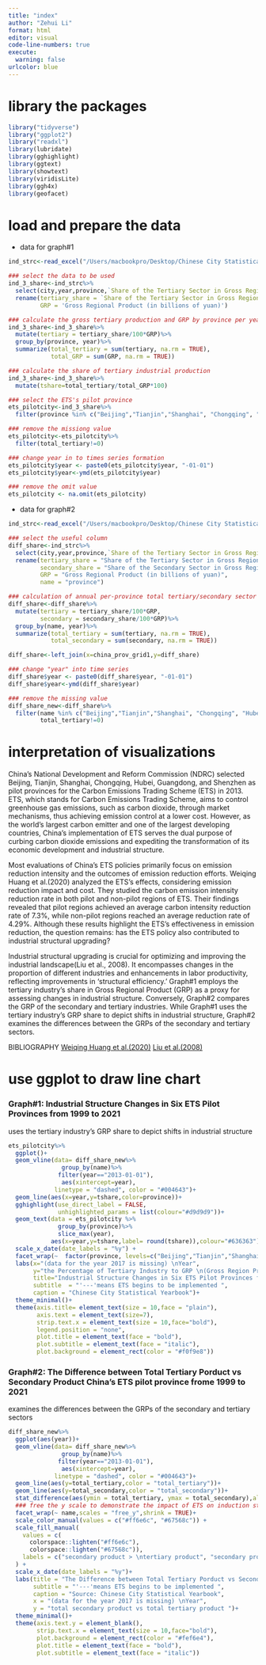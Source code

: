 ```yaml
---
title: "index"
author: "Zehui Li"
format: html
editor: visual
code-line-numbers: true
execute: 
  warning: false
urlcolor: blue
---
```


# library the packages
```r
library("tidyverse")
library("ggplot2")
library("readxl")
library(lubridate)
library(gghighlight)
library(ggtext)
library(showtext)
library(viridisLite)
library(ggh4x)
library(geofacet)

```

# load and prepare the data
* data for graph#1
```r
ind_strc<-read_excel("/Users/macbookpro/Desktop/Chinese City Statistical Yearbook(partial).xlsx")

### select the data to be used
ind_3_share<-ind_strc%>%
  select(city,year,province,`Share of the Tertiary Sector in Gross Regional Product`,'Gross Regional Product (in billions of yuan)')%>%
  rename(tertiary_share = `Share of the Tertiary Sector in Gross Regional Product`,
         GRP = 'Gross Regional Product (in billions of yuan)')

### calculate the gross tertiary production and GRP by province per year
ind_3_share<-ind_3_share%>%
  mutate(tertiary = tertiary_share/100*GRP)%>%
  group_by(province, year)%>%
  summarize(total_tertiary = sum(tertiary, na.rm = TRUE),
            total_GRP = sum(GRP, na.rm = TRUE))

### calculate the share of tertiary industrial production
ind_3_share<-ind_3_share%>%
  mutate(tshare=total_tertiary/total_GRP*100)

### select the ETS's pilot province
ets_pilotcity<-ind_3_share%>%
  filter(province %in% c("Beijing","Tianjin","Shanghai", "Chongqing", "Hubei", "Guangdong"))

### remove the missiong value
ets_pilotcity<-ets_pilotcity%>%
  filter(total_tertiary!=0)

### change year in to times series formation
ets_pilotcity$year <- paste0(ets_pilotcity$year, "-01-01")
ets_pilotcity$year<-ymd(ets_pilotcity$year)

### remove the omit value
ets_pilotcity <- na.omit(ets_pilotcity)

```
* data for graph#2
```r
ind_strc<-read_excel("/Users/macbookpro/Desktop/Chinese City Statistical Yearbook(partial).xlsx")

### select the useful column 
diff_share<-ind_strc%>%
  select(city,year,province,`Share of the Tertiary Sector in Gross Regional Product`,'Gross Regional Product (in billions of yuan)',"Share of the Secondary Sector in Gross Regional Product")%>%
  rename(tertiary_share = "Share of the Tertiary Sector in Gross Regional Product",
         secondary_share = "Share of the Secondary Sector in Gross Regional Product",
         GRP = "Gross Regional Product (in billions of yuan)",
         name = "province")

### calculation of annual per-province total tertiary/secondary sector in GRP
diff_share<-diff_share%>%
  mutate(tertiary = tertiary_share/100*GRP,
         secondary = secondary_share/100*GRP)%>%
  group_by(name, year)%>%
  summarize(total_tertiary = sum(tertiary, na.rm = TRUE),
            total_secondary = sum(secondary, na.rm = TRUE))

diff_share<-left_join(x=china_prov_grid1,y=diff_share)

### change "year" into time series
diff_share$year <- paste0(diff_share$year, "-01-01")
diff_share$year<-ymd(diff_share$year)

### remove the missing value
diff_share_new<-diff_share%>%
  filter(name %in% c("Beijing","Tianjin","Shanghai", "Chongqing", "Hubei", "Guangdong"),
         total_tertiary!=0)
```
# interpretation of visualizations
China's National Development and Reform Commission (NDRC) selected Beijing, Tianjin, Shanghai, Chongqing, Hubei, Guangdong, and Shenzhen as pilot provinces for the Carbon Emissions Trading Scheme (ETS) in 2013. ETS, which stands for Carbon Emissions Trading Scheme, aims to control greenhouse gas emissions, such as carbon dioxide, through market mechanisms, thus achieving emission control at a lower cost. However, as the world's largest carbon emitter and one of the largest developing countries, China's implementation of ETS serves the dual purpose of curbing carbon dioxide emissions and expediting the transformation of its economic development and industrial structure.

Most evaluations of China's ETS policies primarily focus on emission reduction intensity and the outcomes of emission reduction efforts. Weiqing Huang et al.(2020) analyzed the ETS's effects, considering emission reduction impact and cost. They studied the carbon emission intensity reduction rate in both pilot and non-pilot regions of ETS. Their findings revealed that pilot regions achieved an average carbon intensity reduction rate of 7.3%, while non-pilot regions reached an average reduction rate of 4.29%. Although these results highlight the ETS's effectiveness in emission reduction, the question remains: has the ETS policy also contributed to industrial structural upgrading?

Industrial structural upgrading is crucial for optimizing and improving the industrial landscape(Liu et al., 2008). It encompasses changes in the proportion of different industries and enhancements in labor productivity, reflecting improvements in 'structural efficiency.' Graph#1 employs the tertiary industry's share in Gross Regional Product (GRP) as a proxy for assessing changes in industrial structure. Conversely, Graph#2 compares the GRP of the secondary and tertiary industries. While Graph#1 uses the tertiary industry's GRP share to depict shifts in industrial structure, Graph#2 examines the differences between the GRPs of the secondary and tertiary sectors.

BIBLIOGRAPHY
[Weiqing Huang et al.(2020)](https://doi.org/10.1007/s11356-020-07818-0)
[Liu et al.(2008)](https://doi.org/10.1007/s11356-020-07818-0)

# use ggplot to draw line chart

### Graph#1: Industrial Structure Changes in Six ETS Pilot Provinces from 1999 to 2021
uses the tertiary industry's GRP share to depict shifts in industrial structure
```r
ets_pilotcity%>%
  ggplot()+
  geom_vline(data= diff_share_new%>%
               group_by(name)%>%
              filter(year=="2013-01-01"),
               aes(xintercept=year),
             linetype = "dashed", color = "#004643")+
  geom_line(aes(x=year,y=tshare,color=province))+
  gghighlight(use_direct_label = FALSE,
              unhighlighted_params = list(colour="#d9d9d9"))+
  geom_text(data = ets_pilotcity %>%
              group_by(province)%>%
              slice_max(year),
            aes(x=year,y=tshare,label= round(tshare)),colour="#636363")+
  scale_x_date(date_labels = "%y") +
  facet_wrap(~  factor(province, levels=c("Beijing","Tianjin","Shanghai", "Chongqing", "Hubei", "Guangdong"))) +
  labs(x="(data for the year 2017 is missing) \nYear",
       y="the Percentage of Tertiary Industry to GRP \n(Gross Region Product)",
       title="Industrial Structure Changes in Six ETS Pilot Provinces from 1999 to 2021",
       subtitle  = "'---'means ETS begins to be implemented ",
       caption = "Chinese City Statistical Yearbook")+
  theme_minimal()+
  theme(axis.title= element_text(size = 10,face = "plain"),
        axis.text = element_text(size=7),
        strip.text.x = element_text(size = 10,face="bold"),
        legend.position = "none",
        plot.title = element_text(face = "bold"),
        plot.subtitle = element_text(face = "italic"),
        plot.background = element_rect(color = "#f0f9e8"))
```

### Graph#2: The Difference between Total Tertiary Porduct vs Secondary Product \nby China's ETS pilot province frome 1999 to 2021
examines the differences between the GRPs of the secondary and tertiary sectors
```r
diff_share_new%>%
  ggplot(aes(year))+
  geom_vline(data= diff_share_new%>%
               group_by(name)%>%
              filter(year=="2013-01-01"),
               aes(xintercept=year),
             linetype = "dashed", color = "#004643")+
  geom_line(aes(y=total_tertiary,color = "total_tertiary"))+
  geom_line(aes(y=total_secondary,color = "total_secondary"))+
  stat_difference(aes(ymin = total_tertiary, ymax = total_secondary),alpha = 0.3)+
  ### free the y scale to demonstrate the impact of ETS on induction structure
  facet_wrap(~ name,scales = "free_y",shrink = TRUE)+
  scale_color_manual(values = c("#ff6e6c", "#67568c")) +
  scale_fill_manual(
    values = c(
      colorspace::lighten("#ff6e6c"), 
      colorspace::lighten("#67568c")),
    labels = c("secondary product > \ntertiary product", "secondary product < \ntertiary product")
  ) + 
  scale_x_date(date_labels = "%y")+
  labs(title = "The Difference between Total Tertiary Porduct vs Secondary Product \nby China's ETS pilot province frome 1999 to 2021",
       subtitle = "'---'means ETS begins to be implemented ",
       caption = "Source: Chinese City Statistical Yearbook",
       x = "(data for the year 2017 is missing) \nYear",
       y = "total secondary product vs total tertiary product ")+
  theme_minimal()+
  theme(axis.text.y = element_blank(),
        strip.text.x = element_text(size = 10,face="bold"),
        plot.background = element_rect(color = "#fef6e4"),
        plot.title = element_text(face = "bold"),
        plot.subtitle = element_text(face = "italic"))
```




